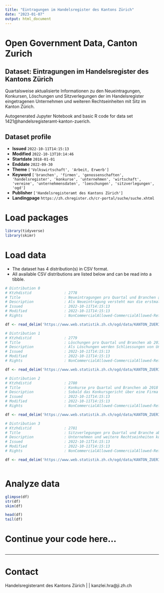 ```yaml
---
title: "Eintragungen im Handelsregister des Kantons Zürich"
date: "2023-01-07"
output: html_document
---
```


# Open Government Data, Canton Zurich

## Dataset: Eintragungen im Handelsregister des Kantons Zürich

Quartalsweise aktualisierte Informationen zu den Neueintragungen, Konkursen, Löschungen und Sitzverlegungen der im Handelsregister eingetragenen Unternehmen und weiteren Rechtseinheiten mit Sitz im Kanton Zürich.

Autogenerated Jupyter Notebook and basic R code for data set 1421@handelsregisteramt-kanton-zuerich.

## Dataset profile

- **Issued** `2022-10-11T14:15:13`
- **Modified** `2022-10-13T10:14:46`
- **Startdate** `2018-01-01`
- **Enddate** `2022-09-30`
- **Theme** `['Volkswirtschaft', 'Arbeit, Erwerb']`
- **Keyword** `['branchen', 'firmen', 'genossenschaften', 'handelsregister', 'konkurse', 'unternehmen', 'wirtschaft', 'vereine', 'unternehmensdaten', 'loeschungen', 'sitzverlegungen', 'ogd']`
- **Publisher** `['Handelsregisteramt des Kantons Zürich']`
- **Landingpage** `https://zh.chregister.ch/cr-portal/suche/suche.xhtml`


# Load packages

```r

library(tidyverse)
library(skimr)

```

# Load data

-   The dataset has 4 distribution(s) in CSV format.
-   All available CSV distributions are listed below and can be read into a tibble.

```r

# Distribution 0
# Ktzhdistid               : 2778
# Title                    : Neueintragungen pro Quartal und Branchen ab 2018
# Description              : Als Neueintragung versteht man die erstmalige Erfassung von Unternehmen und weiteren Rechtseinheiten im Handelsregister. Variablen: 'quartal' = bezeichnet mit Q1 bis Q4; Stichtag ist jeweils der letzten Tag im Quartal; 'branchen' = Zuteilung der Rechtseinheiten nach der 'Allgemeinen Systematik der Wirtschaftszweige' (NOGA) auf Stufe Abschnitt (1 Grossbuchstabe); Branche 'Diverse' ist eine Sammelkategorie, in welcher alle Branchen mit weniger als 10 Fällen zusammengefasst werden; die Zusammensetzung kann von Quartal zu Quartal ändern; Branche 'Total' entspricht dem gesamten Kanton Zürich; 'n' = Anzahl Neueintragungen für das Quartal im Erhebungsjahr; 'kumsum' = Teilsumme für das Erhebungsjahr (die Summe wird jeweils aktualisiert, indem der Wert des neuen Quartals im Erhebungsjahr addiert wird); 'vj_abs_n' /  'vj_rel_n' = Veränderung im Vergleich zum selben Quartal des Vorjahres auf Basis der Anzahl Neueintragungen 'A' (berechnet durch Division der Differenz zwischen der Gesamtzahl für ein Quartal im Erhebungsjahr 'B' und der Gesamtzahl aus demselben Quartal im Vorjahr 'C' durch die Gesamtzahl für das Quartal im Vorjahr 'C'; Formel: A = (B-C) / C; ein positiver Wert bedeutet eine Zunahme, ein negativer Wert eine Abnahme). Ausgegeben als absoluter und relativer Wert.
# Issued                   : 2022-10-11T14:15:13
# Modified                 : 2022-10-11T14:15:13
# Rights                   : NonCommercialAllowed-CommercialAllowed-ReferenceRequired

df <- read_delim('https://www.web.statistik.zh.ch/ogd/data/KANTON_ZUERICH_HRA_Neueintragungen.csv')

# Distribution 1
# Ktzhdistid               : 2779
# Title                    : Löschungen pro Quartal und Branchen ab 2018
# Description              : Als Löschungen werden Schliessungen von Unternehmen und weiteren Rechtseinheiten erfasst. Darunter fallen auch Löschungen von Amtes wegen sowie  aufgrund eines Fusionsverfahrens. Variablen: 'quartal' = bezeichnet mit Q1 bis Q4; Stichtag ist jeweils der letzten Tag im Quartal; 'branchen' = Zuteilung der Rechtseinheiten nach der 'Allgemeinen Systematik der Wirtschaftszweige' (NOGA) auf Stufe Abschnitt (1 Grossbuchstabe); Branche 'Diverse' ist eine Sammelkategorie, in welcher alle Branchen mit weniger als 10 Fällen zusammengefasst werden; die Zusammensetzung kann von Quartal zu Quartal ändern; Branche 'Total' entspricht dem gesamten Kanton Zürich; 'n' = Anzahl Neueintragungen für das Quartal im Erhebungsjahr; 'kumsum' = Teilsumme für das Erhebungsjahr (die Summe wird jeweils aktualisiert, indem der Wert des neuen Quartals im Erhebungsjahr addiert wird); 'vj_abs_n' /  'vj_rel_n' = Veränderung im Vergleich zum selben Quartal des Vorjahres auf Basis der Anzahl Löschungen 'A' (berechnet durch Division der Differenz zwischen der Gesamtzahl für ein Quartal im Erhebungsjahr 'B' und der Gesamtzahl aus demselben Quartal im Vorjahr 'C' durch die Gesamtzahl für das Quartal im Vorjahr 'C'; Formel: A = (B-C) / C; ein positiver Wert bedeutet eine Zunahme, ein negativer Wert eine Abnahme); als absoluter und relativer Wert.
# Issued                   : 2022-10-11T14:15:13
# Modified                 : 2022-10-11T14:15:13
# Rights                   : NonCommercialAllowed-CommercialAllowed-ReferenceRequired

df <- read_delim('https://www.web.statistik.zh.ch/ogd/data/KANTON_ZUERICH_HRA_Loeschungen.csv')

# Distribution 2
# Ktzhdistid               : 2780
# Title                    : Konkurse pro Quartal und Branchen ab 2018
# Description              : Sobald das Konkursgericht über eine Firma den Konkurs eröffnet hat, wird ein Konkursfall registriert. Wird das Verfahren eingestellt und zu einem späteren Zeitpunkt ein neues Konkursverfahren eröffnet, wird diese  Konkurseröffnung erneut gezählt. Nachträgliche Konkurseröffnungen infolge eines amtlichen Verfahrens  werden ebenfalls als Konkurse ausgewiesen. Variablen: 'quartal' = bezeichnet mit Q1 bis Q4; Stichtag ist jeweils der letzten Tag im Quartal; 'branchen' = Zuteilung der Rechtseinheiten nach der 'Allgemeinen Systematik der Wirtschaftszweige' (NOGA) auf Stufe Abschnitt (1 Grossbuchstabe); Branche 'Diverse' ist eine Sammelkategorie, in welcher alle Branchen mit weniger als 10 Fällen zusammengefasst werden; die Zusammensetzung kann von Quartal zu Quartal ändern; Branche 'Total' entspricht dem gesamten Kanton Zürich; 'n' = Anzahl Neueintragungen für das Quartal im Erhebungsjahr; 'kumsum' = Teilsumme für das Erhebungsjahr (die Summe wird jeweils aktualisiert, indem der Wert des neuen Quartals im Erhebungsjahr addiert wird); 'vj_abs_n' /  'vj_rel_n' = Veränderung im Vergleich zum selben Quartal des Vorjahres auf Basis der Anzahl Konkurse 'A' (berechnet durch Division der Differenz zwischen der Gesamtzahl für ein Quartal im Erhebungsjahr 'B' und der Gesamtzahl aus demselben Quartal im Vorjahr 'C' durch die Gesamtzahl für das Quartal im Vorjahr 'C'; Formel: A = (B-C) / C; ein positiver Wert bedeutet eine Zunahme, ein negativer Wert eine Abnahme); ausgegeben als absoluter und relativer Wert.
# Issued                   : 2022-10-11T14:15:13
# Modified                 : 2022-10-11T14:15:13
# Rights                   : NonCommercialAllowed-CommercialAllowed-ReferenceRequired

df <- read_delim('https://www.web.statistik.zh.ch/ogd/data/KANTON_ZUERICH_HRA_Konkurse.csv')

# Distribution 3
# Ktzhdistid               : 2781
# Title                    : Sitzverlegungen pro Quartal und Branche ab 2018
# Description              : Unternehmen und weitere Rechtseinheiten können ihre Domiziladresse ändern. Sobald ein Wechsel über die Kantonsgrenzen erfolgt, wechselt die Zuständigkeit des kantonalen Handelsregisters. Verlegt ein im Zürcher Handelsregister eingetragenes Unternehmen sein Domizil in einen anderen Kanton, wird dies als Wegzug aus dem Kanton Zürich gezählt. Umgekehrt hat eine Domiziländerung in eine Zürcher Gemeinde einen Eintrag im Zürcher Handelsregister zur Folge, was als Zuzug in den Kanton Zürich ausgewiesen wird. Variablen: 'quartal' = bezeichnet mit Q1 bis Q4; Stichtag ist jeweils der letzten Tag im Quartal; 'branchen' = Zuteilung der Rechtseinheiten nach der 'Allgemeinen Systematik der Wirtschaftszweige' (NOGA) auf Stufe Abschnitt (1 Grossbuchstabe); Branche 'Diverse' ist eine Sammelkategorie, in welcher alle Branchen mit weniger als 10 Fällen zusammengefasst werden; die Zusammensetzung kann von Quartal zu Quartal ändern; Branche 'Total' entspricht dem gesamten Kanton Zürich; 'n' = Anzahl Neueintragungen für das Quartal im Erhebungsjahr; 'kumsum' = Teilsumme für das Erhebungsjahr (die Summe wird jeweils aktualisiert, indem der Wert des neuen Quartals im Erhebungsjahr addiert wird); 'vj_abs_n' /  'vj_rel_n' = Veränderung im Vergleich zum selben Quartal des Vorjahres auf Basis der Anzahl Zu- und Wegzüge (Saldo) 'A' (berechnet durch Division der Differenz zwischen der Gesamtzahl für ein Quartal im Erhebungsjahr 'B' und der Gesamtzahl aus demselben Quartal im Vorjahr 'C' durch die Gesamtzahl für das Quartal im Vorjahr 'C'; Formel: A = (B-C) / C; ein positiver Wert bedeutet eine Zunahme, ein negativer Wert eine Abnahme); ausgegeben als absoluter und relativer Wert. 'sitzverlegung' = Beschreibt, ob es sich um einen Zuzug, Wegzug oder das Saldo, also die Differenz aus Zu- und Wegzug, handelt.
# Issued                   : 2022-10-11T14:15:13
# Modified                 : 2022-10-11T14:15:13
# Rights                   : NonCommercialAllowed-CommercialAllowed-ReferenceRequired

df <- read_delim('https://www.web.statistik.zh.ch/ogd/data/KANTON_ZUERICH_HRA_Sitzverlegungen.csv')



```

# Analyze data

```r

glimpse(df)
str(df)
skim(df)

head(df)
tail(df)

```

# Continue your code here...

```r

```

------------------------------------------------------------------------

# Contact

Handelsregisteramt des Kantons Zürich |  | kanzlei.hra@ji.zh.ch
